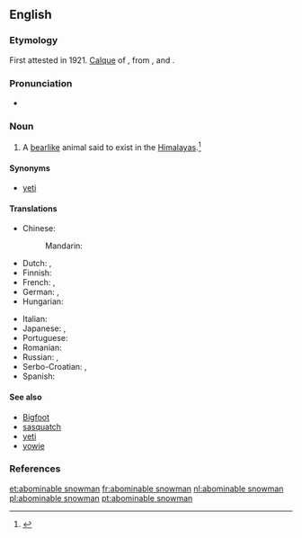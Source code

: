 ==English==

{{wikipedia}}

===Etymology===
First attested in 1921. [[calque|Calque]] of {{etyl|bo|en}} {{bo-l|མི་སྡུག་གངས་མི|no-l=y}}, from {{bo-l|མི་སྡུག|repulsive, unlovely, ugly, hideous}}, and {{bo-l|གངས་མི|snowman}}.

===Pronunciation===
* {{a|US}} {{IPA|/əˈbɑm.ə.nə.bl̩ ˈsnoʊ.mæn/|/əˈbɑm.nə.bl̩ ˈsnoʊ.mæn/}}

===Noun===
{{en-noun|head=[[abominable]] [[snowman]]|abominable snowmen}}

# {{context|cryptozoology|often|capitalized|lang=en}} A [[bearlike]] animal said to exist in the [[Himalayas]].<ref>{{reference-book | last =| first = | authorlink =  | coauthors =  | editor =Gove, Philip Babcock    | others =  | title = Webster's Third International Dictionary of the English Language Unabridged | origdate =  | origyear = 1909 | origmonth =  | url =  | format =  | accessdate =  | accessyear =  | accessmonth =  | edition =  | date =  | year =1976  | month =  | publisher =G. & C. Merriam Co.  | location = Springfield, MA | language =  | id =  | doi = | isbn =0-87779-101-5 | lccn = | ol = | pages =5| chapter =  | chapterurl =  | quote =}}</ref>

====Synonyms====
* [[yeti]]

====Translations====
{{trans-top|manlike or apelike animal said to exist in the Himalayas}}
* Chinese: 
*: Mandarin: {{t+|cmn|雪人|tr=xuěrén|sc=Hani}}
* Dutch: {{t|nl|verschrikkelijke sneeuwman|m}}, {{t+|nl|yeti|m}}
* Finnish: {{t+|fi|lumimies}}
* French: {{t+|fr|abominable homme des neiges|m}}, {{t+|fr|yéti|m}}
* German: {{t+|de|Yeti|m}}, {{t|de|Schneemensch|m}}
* Hungarian: {{t+|hu|jeti}}
{{trans-mid}}
* Italian: {{t|it|abominevole uomo delle nevi|m}}
* Japanese: {{t|ja|雪男|tr=ゆきおとこ, yukiotoko|sc=Jpan}}, {{t|ja|イエティ|tr=ieti|sc=Jpan}}
* Portuguese: {{t|pt|abominável homem das neves|m}}
* Romanian: {{t|ro|omul zăpezilor|m}}
* Russian: {{t+|ru|снежный человек|m|tr=snežnyj čelovék}}, {{t+|ru|йети|m|tr=jéti|sc=Cyrl}}
* Serbo-Croatian: {{t|sh|strašni snježni čovjek}}, {{t|sh|jeti|m}}
* Spanish: {{t|es|abominable hombre de las nieves|m}}
{{trans-bottom}}

====See also====
* [[Bigfoot]]
* [[sasquatch]]
* [[yeti]]
* [[yowie]]

===References===
<references/>

[[et:abominable snowman]]
[[fr:abominable snowman]]
[[nl:abominable snowman]]
[[pl:abominable snowman]]
[[pt:abominable snowman]]